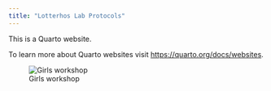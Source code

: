 ```yaml
---
title: "Lotterhos Lab Protocols"
---
```


This is a Quarto website.

To learn more about Quarto websites visit <https://quarto.org/docs/websites>.

![Girls workshop](img/2018%20girls%20workshop%20genomics.JPG){fig-alt="Girls workshop"}
